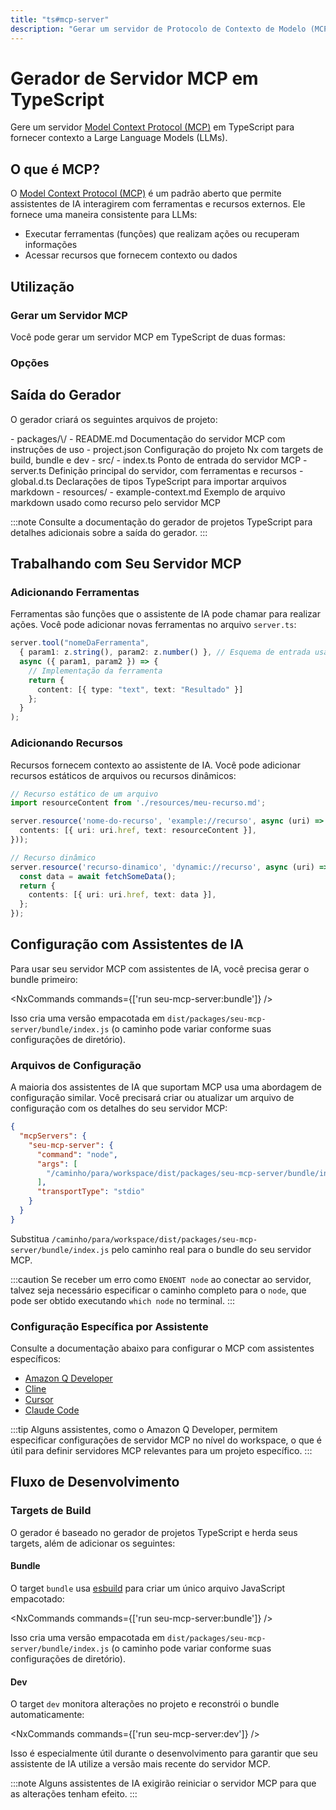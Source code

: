 ```yaml
---
title: "ts#mcp-server"
description: "Gerar um servidor de Protocolo de Contexto de Modelo (MCP) em TypeScript para fornecer contexto a Modelos de Linguagem de Grande Escala"
---
```





# Gerador de Servidor MCP em TypeScript

Gere um servidor [Model Context Protocol (MCP)](https://modelcontextprotocol.io/) em TypeScript para fornecer contexto a Large Language Models (LLMs).

## O que é MCP?

O [Model Context Protocol (MCP)](https://modelcontextprotocol.io/) é um padrão aberto que permite assistentes de IA interagirem com ferramentas e recursos externos. Ele fornece uma maneira consistente para LLMs:

- Executar ferramentas (funções) que realizam ações ou recuperam informações
- Acessar recursos que fornecem contexto ou dados

## Utilização

### Gerar um Servidor MCP

Você pode gerar um servidor MCP em TypeScript de duas formas:

<RunGenerator generator="ts#mcp-server" />

### Opções

<GeneratorParameters schema={schema} />

## Saída do Gerador

O gerador criará os seguintes arquivos de projeto:

<FileTree>
  - packages/\<nome>/
    - README.md Documentação do servidor MCP com instruções de uso
    - project.json Configuração do projeto Nx com targets de build, bundle e dev
    - src/
      - index.ts Ponto de entrada do servidor MCP
      - server.ts Definição principal do servidor, com ferramentas e recursos
      - global.d.ts Declarações de tipos TypeScript para importar arquivos markdown
      - resources/
        - example-context.md Exemplo de arquivo markdown usado como recurso pelo servidor MCP
</FileTree>

:::note
Consulte a <Link path="/guides/typescript-project">documentação do gerador de projetos TypeScript</Link> para detalhes adicionais sobre a saída do gerador.
:::

## Trabalhando com Seu Servidor MCP

### Adicionando Ferramentas

Ferramentas são funções que o assistente de IA pode chamar para realizar ações. Você pode adicionar novas ferramentas no arquivo `server.ts`:

```typescript
server.tool("nomeDaFerramenta",
  { param1: z.string(), param2: z.number() }, // Esquema de entrada usando Zod
  async ({ param1, param2 }) => {
    // Implementação da ferramenta
    return {
      content: [{ type: "text", text: "Resultado" }]
    };
  }
);
```

### Adicionando Recursos

Recursos fornecem contexto ao assistente de IA. Você pode adicionar recursos estáticos de arquivos ou recursos dinâmicos:

```typescript
// Recurso estático de um arquivo
import resourceContent from './resources/meu-recurso.md';

server.resource('nome-do-recurso', 'example://recurso', async (uri) => ({
  contents: [{ uri: uri.href, text: resourceContent }],
}));

// Recurso dinâmico
server.resource('recurso-dinamico', 'dynamic://recurso', async (uri) => {
  const data = await fetchSomeData();
  return {
    contents: [{ uri: uri.href, text: data }],
  };
});
```

## Configuração com Assistentes de IA

Para usar seu servidor MCP com assistentes de IA, você precisa gerar o bundle primeiro:

<NxCommands commands={['run seu-mcp-server:bundle']} />

Isso cria uma versão empacotada em `dist/packages/seu-mcp-server/bundle/index.js` (o caminho pode variar conforme suas configurações de diretório).

### Arquivos de Configuração

A maioria dos assistentes de IA que suportam MCP usa uma abordagem de configuração similar. Você precisará criar ou atualizar um arquivo de configuração com os detalhes do seu servidor MCP:

```json
{
  "mcpServers": {
    "seu-mcp-server": {
      "command": "node",
      "args": [
        "/caminho/para/workspace/dist/packages/seu-mcp-server/bundle/index.js"
      ],
      "transportType": "stdio"
    }
  }
}
```

Substitua `/caminho/para/workspace/dist/packages/seu-mcp-server/bundle/index.js` pelo caminho real para o bundle do seu servidor MCP.

:::caution
Se receber um erro como `ENOENT node` ao conectar ao servidor, talvez seja necessário especificar o caminho completo para o `node`, que pode ser obtido executando `which node` no terminal.
:::

### Configuração Específica por Assistente

Consulte a documentação abaixo para configurar o MCP com assistentes específicos:

- [Amazon Q Developer](https://docs.aws.amazon.com/amazonq/latest/qdeveloper-ug/command-line-mcp-configuration.html)
- [Cline](https://docs.cline.bot/mcp-servers/configuring-mcp-servers)
- [Cursor](https://docs.cursor.com/context/model-context-protocol)
- [Claude Code](https://docs.anthropic.com/en/docs/agents-and-tools/claude-code/tutorials#set-up-model-context-protocol-mcp)

:::tip
Alguns assistentes, como o Amazon Q Developer, permitem especificar configurações de servidor MCP no nível do workspace, o que é útil para definir servidores MCP relevantes para um projeto específico.
:::

## Fluxo de Desenvolvimento

### Targets de Build

O gerador é baseado no <Link path="/guides/typescript-project">gerador de projetos TypeScript</Link> e herda seus targets, além de adicionar os seguintes:

#### Bundle

O target `bundle` usa [esbuild](https://esbuild.github.io/) para criar um único arquivo JavaScript empacotado:

<NxCommands commands={['run seu-mcp-server:bundle']} />

Isso cria uma versão empacotada em `dist/packages/seu-mcp-server/bundle/index.js` (o caminho pode variar conforme suas configurações de diretório).

#### Dev

O target `dev` monitora alterações no projeto e reconstrói o bundle automaticamente:

<NxCommands commands={['run seu-mcp-server:dev']} />

Isso é especialmente útil durante o desenvolvimento para garantir que seu assistente de IA utilize a versão mais recente do servidor MCP.

:::note
Alguns assistentes de IA exigirão reiniciar o servidor MCP para que as alterações tenham efeito.
:::